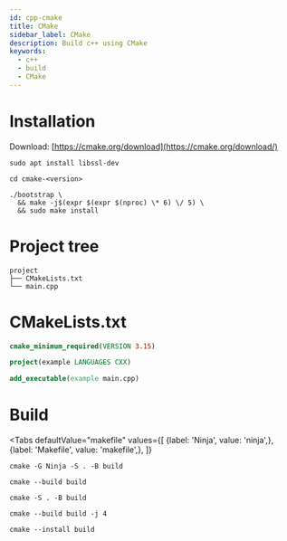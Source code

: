 ```yaml
---
id: cpp-cmake
title: CMake
sidebar_label: CMake
description: Build c++ using CMake
keywords:
  - c++
  - build
  - CMake
---
```



# Installation

Download: [https://cmake.org/download](https://cmake.org/download/)

```shell
sudo apt install libssl-dev
```

```shell
cd cmake-<version>
```

```shell
./bootstrap \
  && make -j$(expr $(expr $(nproc) \* 6) \/ 5) \
  && sudo make install
```

# Project tree

```shell
project
├── CMakeLists.txt
└── main.cpp
```

# CMakeLists.txt

```cmake title="CMakeLists.txt"
cmake_minimum_required(VERSION 3.15)

project(example LANGUAGES CXX)

add_executable(example main.cpp)
```

# Build

<Tabs
    defaultValue="makefile"
    values={[
        {label: 'Ninja', value: 'ninja',},
        {label: 'Makefile', value: 'makefile',},
    ]}
>

<TabItem value="ninja">

```shell
cmake -G Ninja -S . -B build
```

```shell
cmake --build build
```

</TabItem>

<TabItem value="makefile">

```shell
cmake -S . -B build
```

```shell
cmake --build build -j 4
```

</TabItem>

</Tabs>

```shell
cmake --install build
```
